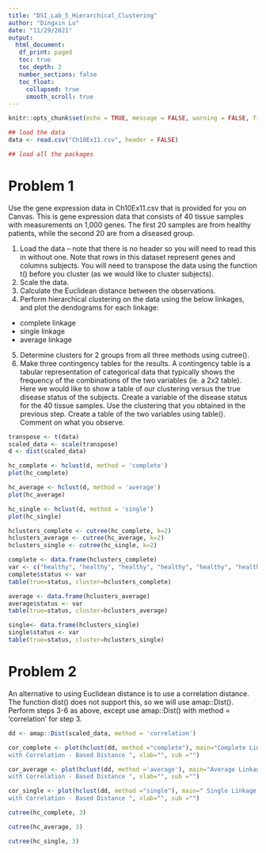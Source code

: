 ```yaml
---
title: "DSI_Lab_5_Hierarchical_Clustering"
author: "Dingxin Lu"
date: "11/29/2021"
output: 
  html_document:
   df_print: paged
   toc: true 
   toc_depth: 2  
   number_sections: false
   toc_float:
     collapsed: true
     smooth_scroll: true
---
```


```r
knitr::opts_chunk$set(echo = TRUE, message = FALSE, warning = FALSE, fig.align = "center")
```

```r
## load the data
data <- read.csv("Ch10Ex11.csv", header = FALSE)

## load all the packages
```

# Problem 1

Use the gene expression data in Ch10Ex11.csv that is provided for you on Canvas. This is gene expression data that consists of 40 tissue samples with measurements on 1,000 genes. The first 20 samples are from healthy patients, while the second 20 are from a diseased group.

1. Load the data – note that there is no header so you will need to read this in without one. Note that rows in this dataset represent genes and columns subjects. You will need to transpose the data using the function t() before you cluster (as we would like to cluster subjects).
2. Scale the data.
3. Calculate the Euclidean distance between the observations.
4. Perform hierarchical clustering on the data using the below linkages, and plot the dendograms for each linkage:
* complete linkage
* single linkage
* average linkage
5. Determine clusters for 2 groups from all three methods using cutree().
6. Make three contingency tables for the results. A contingency table is a tabular representation of categorical data that typically shows the frequency of the combinations of the two variables (ie. a 2x2 table). Here we would like to show a table of our clustering versus the true disease status of the subjects. Create a variable of the disease status for the 40 tissue samples. Use the clustering that you obtained in the previous step. Create a table of the two variables using table(). Comment on what you observe.

```r
transpose <- t(data)
scaled_data <- scale(transpose)
d <- dist(scaled_data)

hc_complete <- hclust(d, method = 'complete')
plot(hc_complete)

hc_average <- hclust(d, method = 'average')
plot(hc_average)

hc_single <- hclust(d, method = 'single')
plot(hc_single)

hclusters_complete <- cutree(hc_complete, k=2)
hclusters_average <- cutree(hc_average, k=2)
hclusters_single <- cutree(hc_single, k=2)

complete <- data.frame(hclusters_complete)
var <- c("healthy", "healthy", "healthy", "healthy", "healthy", "healthy", "healthy", "healthy", "healthy", "healthy", "healthy", "healthy", "healthy", "healthy", "healthy", "healthy", "healthy", "healthy", "healthy", "healthy","diseased", "diseased", "diseased", "diseased", "diseased", "diseased", "diseased","diseased","diseased","diseased", "diseased", "diseased", "diseased", "diseased", "diseased", "diseased", "diseased","diseased","diseased","diseased")
complete$status <- var
table(true=status, cluster=hclusters_complete)

average <- data.frame(hclusters_average)
average$status <- var
table(true=status, cluster=hclusters_average)

single<- data.frame(hclusters_single)
single$status <- var
table(true=status, cluster=hclusters_single)
```


# Problem 2
An alternative to using Euclidean distance is to use a correlation distance. The function dist() does not support this, so we will use amap::Dist(). Perform steps 3-6 as above, except use amap::Dist() with method = 'correlation' for step 3.

```r
dd <- amap::Dist(scaled_data, method = 'correlation')

cor_complete <- plot(hclust(dd, method ="complete"), main="Complete Linkage
with Correlation - Based Distance ", xlab="", sub ="")

cor_average <- plot(hclust(dd, method ='average'), main="Average Linkage
with Correlation - Based Distance ", xlab="", sub ="")

cor_single <- plot(hclust(dd, method ="single"), main=" Single Linkage
with Correlation - Based Distance ", xlab="", sub ="")

cutree(hc_complete, 3)

cutree(hc_average, 3)

cutree(hc_single, 3)
```
